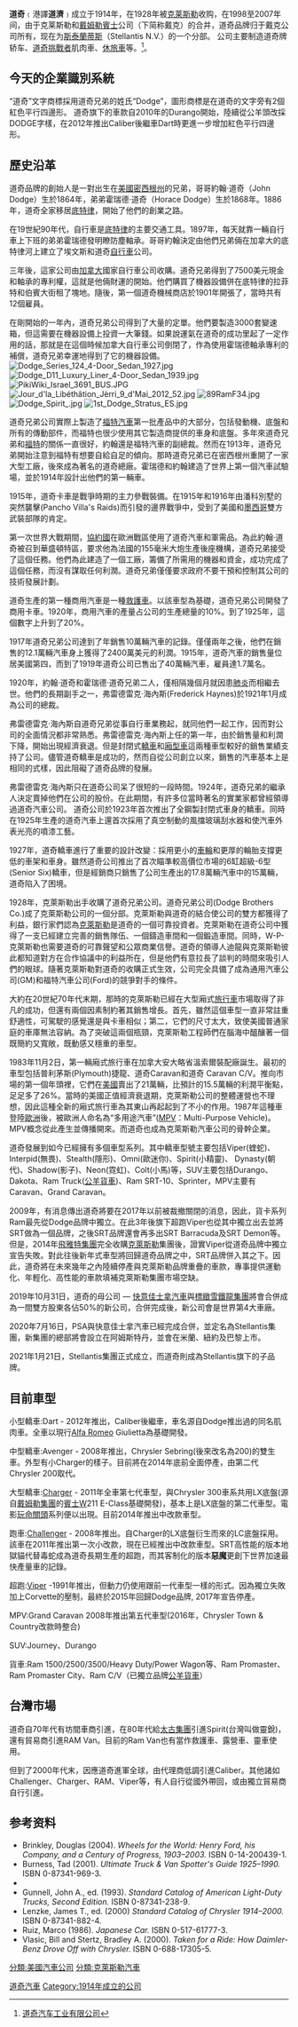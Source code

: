{{Infobox company
|company_name     = 道奇汽车
|company_name_en     = Dodge
|company_logo     =Dodge black logo.svg
|company_type     = 子公司
|location    = {{USA}}[[密西根州|密西根州]][[奧本山|奧本山]]
|location_country =
|founder         = John Francis Dodge<br>Horace Elgin Dodge
|foundation       = 1914年
|area_served      = 全球
|industry         = 重工業
|key_people       = Reid Bigland, CEO
|products         = 房車、休旅車
|parent           = [[斯泰蘭蒂斯|斯泰蘭蒂斯]]
|divisions        = [[公羊貨車|公羊貨車]]
|homepage         =  {{unbulleted list | [http://www.dodge.com/en/ dodge.com（美國）] | [http://www.dodge.com/crossbrand/intl_site_locator/index.html dodge.com（全球）] }}
}}
'''道奇'''﹙港譯'''道濟'''﹚成立于1914年，在1928年被[[克莱斯勒|克莱斯勒]]收购，在1998至2007年间，由于克莱斯勒和[[梅賽德斯-賓士集團|戴姆勒賓士]]公司（下简称戴克）的合并，道奇品牌归于戴克公司所有，现在为[[斯泰蘭蒂斯|斯泰蘭蒂斯]]（Stellantis N.V.）的一个分部。
公司主要制造道奇牌轿车、[[道奇挑戰者|道奇挑戰者]]肌肉車、[[休旅車|休旅車]]等。<ref>[http://www.dodge.cn 道奇汽车工业有限公司]</ref>。

==今天的企業識別系統==

“道奇”文字商標採用道奇兄弟的姓氏“Dodge”，圖形商標是在道奇的文字旁有2個紅色平行四邊形。
道奇旗下的車款自2010年的Durango開始，陸續從公羊頭改採DODGE字樣，在2012年推出Caliber後繼車Dart時更進一步增加紅色平行四邊形。

==歷史沿革==

道奇品牌的創始人是一對出生在[[美國|美國]][[密西根州|密西根州]]的兄弟，哥哥約翰·道奇（John Dodge）生於1864年，弟弟霍瑞德·道奇（Horace Dodge）生於1868年。1886年，道奇全家移居[[底特律|底特律]]，開始了他們的創業之路。 

在19世紀90年代，自行車是[[底特律|底特律]]的主要交通工具。1897年，每天就靠一輛自行車上下班的弟弟霍瑞德發明瞭防塵軸承。哥哥約翰決定由他們兄弟倆在加拿大的底特律河上建立了埃文斯和道奇[[自行車|自行車]]公司。 

三年後，這家公司由[[加拿大|加拿大]]國家自行車公司收購。道奇兄弟得到了7500美元現金和軸承的專利權，這就是他倆財運的開始。他們購買了機器設備併在底特律的拉菲特和伯賓大街租了塊地。隨後，第一個道奇機械商店於1901年開張了，當時共有12個雇員。 

在剛開始的一年內，道奇兄弟公司得到了大量的定單。他們要製造3000套變速箱，但這需要在機器設備上投資一大筆錢。如果說運氣在道奇的成功里起了一定作用的話，那就是在這個時候加拿大自行車公司倒閉了，作為使用霍瑞德軸承專利的補償，道奇兄弟幸運地得到了它的機器設備。 
[[File:Dodge_Series_124_4-Door_Sedan_1927.jpg|thumb]]
[[File:Dodge_D11_Luxury_Liner_4-Door_Sedan_1939.jpg|thumb]]
[[File:PikiWiki_Israel_3691_BUS.JPG|thumb]]
[[File:Jour_d'la_Libéthâtion_Jèrri_9_d'Mai_2012_52.jpg|thumb]]
[[File:89RamF34.jpg|thumb]]
[[File:Dodge_Spirit_.jpg|thumb]]
[[File:1st_Dodge_Stratus_ES.jpg|thumb]]

道奇兄弟公司實際上製造了[[福特汽車|福特汽車]]第一批產品中的大部分，包括發動機、底盤和所有的傳動部件，而福特也很少使用其它製造商提供的車身和底盤。多年來道奇兄弟和[[福特|福特]]的關係一直很好，約翰還是福特汽車的副總裁。然而在1913年，道奇兄弟開始注意到福特有想要自給自足的傾向。那時道奇兄弟已在密西根州重開了一家大型工廠，後來成為著名的道奇總廠。霍瑞德和約翰建造了世界上第一個汽車試驗場，並於1914年設計出他們的第一輛車。 

1915年，道奇卡車是戰爭時期的主力參戰裝備。在1915年和1916年由潘科別墅的突然襲擊(Pancho Villa's Raids)而引發的邊界戰爭中，受到了美國和[[墨西哥|墨西哥]]雙方武裝部隊的肯定。 

第一次世界大戰期間，[[協約國|協約國]]在歐洲戰區使用了道奇汽車和軍需品。為此約翰·道奇被召到華盛頓特區，要求他為法國的155毫米大炮生產後座機構，道奇兄弟接受了這個任務。他們為此建造了一個工廠，籌備了所需用的機器和資金，成功完成了這個任務，而沒有謀取任何利潤。道奇兄弟僅僅要求政府不要干預和控制其公司的技術發展計劃。 

道奇生產的第一種商用汽車是一種[[救護車|救護車]]。以該車型為基礎，道奇兄弟公司開發了商用卡車。1920年，商用汽車的產量占公司的生產總量的10%。到了1925年，這個數字上升到了20%。 
 
1917年道奇兄弟公司達到了年銷售10萬輛汽車的記錄。僅僅兩年之後，他們在銷售的12.1萬輛汽車身上獲得了2400萬美元的利潤。1915年，道奇汽車的銷售量位居美國第四，而到了1919年道奇公司已售出了40萬輛汽車，雇員達1.7萬名。 

1920年，約翰·道奇和霍瑞德·道奇兄弟二人，僅相隔幾個月就因患[[肺炎|肺炎]]而相繼去世。他們的長期副手之一，弗雷德雷克·海內斯(Frederick Haynes)於1921年1月成為公司的總裁。 

弗雷德雷克·海內斯自道奇兄弟從事自行車業務起，就同他們一起工作，因而對公司的全面情況都非常熟悉。弗雷德雷克·海內斯上任的第一年，由於銷售量和利潤下降，開始出現經濟衰退。但是封閉式[[轎車|轎車]]和[[廂型車|廂型車]]這兩種車型較好的銷售業績支持了公司。儘管道奇轎車是成功的，然而自從公司創立以來，銷售的汽車基本上是相同的式樣，因此阻礙了道奇品牌的發展。 

弗雷德雷克·海內斯只在道奇公司呆了很短的一段時間。1924年，道奇兄弟的繼承人決定賣掉他們在公司的股份。在此期間，有許多位當時著名的實業家都曾經領導過道奇汽車公司。 
道奇公司於1923年首次推出了全鋼製封閉式車身的轎車。同時在1925年生產的道奇汽車上還首次採用了真空制動的風擋玻璃刮水器和使汽車外表光亮的噴漆工藝。　　 

1927年，道奇轎車進行了重要的設計改變：採用更小的[[車輪|車輪]]和更厚的輪胎支撐更低的車架和車身。雖然道奇公司推出了首次瞄準較高價位市場的6缸超級-6型 (Senior Six)轎車，但是經銷商只銷售了公司生產出的17.8萬輛汽車中的15萬輛，道奇陷入了困境。 

1928年，克萊斯勒出手收購了道奇兄弟公司。道奇兄弟公司(Dodge Brothers Co.)成了克萊斯勒公司的一個分部。克萊斯勒與道奇的結合使公司的雙方都獲得了利益，銀行家們認為[[克萊斯勒|克萊斯勒]]是道奇的一個可靠投資者。克萊斯勒在道奇公司中獲得了一支已經建立完善的銷售隊伍、一個鑄造車間和一個鍛造車間。同時，W-P-克萊斯勒也需要道奇的可靠聲望和公眾商業信譽。道奇的領導人迪龍與克萊斯勒彼此都知道對方在合作協議中的利益所在，但是他們有意拉長了談判的時間來吸引人們的眼球。隨著克萊斯勒對道奇的收購正式生效，公司完全具備了成為通用汽車公司(GM)和福特汽車公司(Ford)的競爭對手的條件。 

大約在20世紀70年代末期，那時的克萊斯勒已經在大型廂式[[旅行車|旅行車]]市場取得了非凡的成功，但還有兩個因素制約著其銷售增長。首先，雖然這個車型一直非常註重舒適性，可駕駛的感覺還是與卡車相似；第二，它們的尺寸太大，致使美國普通家庭的車庫無法容納。為了突破這兩個瓶頸，克萊斯勒工程師們在腦海中醞釀著一個既簡約又寬敞，既動感又穩重的車型。 

1983年11月2日，第一輛廂式旅行車在加拿大安大略省溫索爾裝配廠誕生。最初的車型包括普利茅斯(Plymouth)捷龍、道奇Caravan和道奇 Caravan C/V。推向市場的第一個年頭裡，它們在[[美國|美國]]賣出了21萬輛，比預計的15.5萬輛的利潤平衡點，足足多了26%。當時的美國正值經濟衰退期，克萊斯勒公司的整體運營也不理想，因此這種全新的廂式旅行車為其東山再起起到了不小的作用。1987年這種車登陸[[歐洲|歐洲]]後，被歐洲人命名為“多用途汽車”([[MPV|MPV]]：Multi-Purpose Vehicle)。MPV概念從此產生並傳播開來。而道奇也成為克萊斯勒汽車公司的骨幹企業。 

道奇發展到如今已經擁有多個車型系列。其中轎車型號主要包括Viper(蝰蛇)、Interpid(無畏)、Stealth(隱形)、Omni(歐迷你)、Spirit(小精靈)、 Dynasty(朝代)、Shadow(影子)、Neon(霓虹)、Colt(小馬)等，SUV主要包括Durango、Dakota、Ram Truck([[公羊貨車|公羊貨車]])、Ram SRT-10、Sprinter，MPV主要有Caravan、Grand Caravan。

2009年，有消息傳出道奇將要在2017年以前被裁撤關閉的消息，因此，貨卡系列Ram最先從Dodge品牌中獨立。在此3年後旗下超跑Viper也從其中獨立出去並將SRT做為一個品牌，之後SRT品牌還會再多出SRT Barracuda及SRT Demon等。但是，2014年[[飛雅特汽車|飛雅特集團]]完全收購[[克萊斯勒汽車|克萊斯勒]]集團後，證實Viper從道奇品牌中獨立宣告失敗。對此往後新年式車型將回歸道奇品牌之中，SRT品牌併入其之下。因此，道奇將在未來幾年之內陸續停產與克萊斯勒品牌重疊的車款，專事提供運動化、年輕化、高性能的車款填補克萊斯勒集團市場空缺。

2019年10月31日，道奇的母公司 — [[快意佳士拿汽車|快意佳士拿汽車]]與[[標緻雪鐵龍集團|標緻雪鐵龍集團]]將會合併成為一間雙方股東各佔50%的新公司，合併完成後，新公司會是世界第4大車廠。

2020年7月16日，PSA與快意佳士拿汽車已經完成合併，並定名為Stellantis集團，新集團的總部將會設立在阿姆斯特丹，並會在米蘭、紐約及巴黎上市。

2021年1月21日，Stellantis集團正式成立，而道奇則成為Stellantis旗下的子品牌。

==目前車型==
小型轎車:Dart - 2012年推出，Caliber後繼車，車名源自Dodge推出過的同名肌肉車。全車以現行[[Alfa_Romeo|Alfa Romeo]] Giulietta為基礎開發。

中型轎車:Avenger - 2008年推出，Chrysler Sebring(後來改名為200)的雙生車。外型有小Charger的樣子。目前將在2014年底前全面停產，由第二代Chrysler 200取代。

大型轎車:[[道奇Charger|Charger]] - 2011年全車第七代車型，與Chrysler 300車系共用LX底盤(源自[[戴姆勒集團|戴姆勒集團]]的[[賓士|賓士]]W211 E-Class基礎開發)，基本上是LX底盤的第二代車型。電影[[玩命關頭|玩命關頭]]系列便以出現。目前2014年推出中改款車型。

跑車:[[道奇挑戰者|Challenger]] - 2008年推出。自Charger的LX底盤衍生而來的LC底盤採用。該車在2011年推出第一次小改款，現在已經推出中改款車型。SRT高性能的版本地獄貓代替毒蛇成為道奇長期生產的超跑，而其客制化的版本'''惡魔'''更創下世界加速最快產量車的記錄。

超跑:[[道奇毒蛇|Viper]] -1991年推出，但動力仍使用跟前一代車型一樣的形式。因為獨立失敗加上Corvette的壓制，最終於2015年回歸Dodge品牌, 2017年宣告停產。

MPV:Grand Caravan 2008年推出第五代車型(2016年，Chrysler Town & Country改款時整合)

SUV:Journey、Durango

貨車:Ram 1500/2500/3500/Heavy Duty/Power Wagon等、Ram Promaster、Ram Promaster City、Ram C/V（已獨立品牌[[公羊貨車|公羊貨車]]）

== 台灣市場 ==
道奇自70年代有坊間車商引進，在80年代給[[太古集團|太古集團]]引進Spirit(台灣叫做靈銳)，還有貿易商引進RAM Van。目前的Ram Van也有當作救護車、露營車、靈車使用。

但到了2000年代末，因應道奇進軍全球，由代理商低調引進Caliber。其他諸如Challenger、Charger、RAM、Viper等，有人自行從國外帶回，或由獨立貿易商自行引進。

==参考资料==
<references />
*Brinkley, Douglas (2004). ''Wheels for the World: Henry Ford, his Company, and a Century of Progress, 1903–2003.'' ISBN 0-14-200439-1.
*Burness, Tad (2001). ''Ultimate Truck & Van Spotter's Guide 1925–1990.'' ISBN 0-87341-969-3.
* {{cite book | author=Gunnell, John, editor | title = The Standard Catalog of American Cars 1946–1975 | url=https://archive.org/details/standardcatalogo0000unse_k2c4 | publisher=Kraus Publications | year = 1987 | isbn = 0-87341-096-3}}
*Gunnell, John A., ed. (1993). ''Standard Catalog of American Light-Duty Trucks, Second Edition.'' ISBN 0-87341-238-9.
*Lenzke, James T., ed. (2000) ''Standard Catalog of Chrysler 1914–2000.'' ISBN 0-87341-882-4.
*Ruiz, Marco (1986). ''Japanese Car.'' ISBN 0-517-61777-3.
*Vlasic, Bill and Stertz, Bradley A. (2000). ''Taken for a Ride: How Daimler-Benz Drove Off with Chrysler.'' ISBN 0-688-17305-5.

{{菲亚特克莱斯勒汽车}}

[[分類:美國汽車公司|分類:美國汽車公司]]
[[分類:克萊斯勒汽車|分類:克萊斯勒汽車]]
[[Category:道奇汽車|]]
[[Category:1914年成立的公司|Category:1914年成立的公司]]
